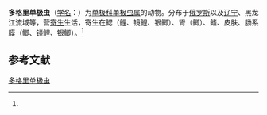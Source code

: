 {{Speciesbox
| name = 多格里单极虫
| status = 
| status_system = 
| image = 
| genus = Thelohanellus
| species = dogieli
| authority = (Achmerov, 1955)<ref name='id9729'>{{cite web| url =http://www.bioinfo.cn/db05/BjdwSpecies.php?action=view&id=9729| title =多格里单极虫| work =《中国动物物种编目数据库》| publisher =中国科学院微生物研究所| author =中国科学院动物研究所| accessdate =2009-04-16| deadurl =yes| archiveurl =https://web.archive.org/web/20160305072605/http://www.bioinfo.cn/db05/BjdwSpecies.php?action=view&id=9729| archivedate =2016-03-05}}</ref>
}}

'''多格里单极虫'''（[[学名|学名]]：{{lang|la|''Thelohanellus dogieli''}}）为[[单极科|单极科]][[单极虫属|单极虫属]]的动物。分布于[[俄罗斯|俄罗斯]]以及[[辽宁|辽宁]]、黑龙江流域等，营[[寄生|寄生]]生活，寄生在鳃（鲤、镜鲤、银鲫）、肾（鲫）、鳍、皮肤、肠系膜（鲫、镜鲤、银鲫）。<ref name='id9729'/>

== 参考文献 ==
{{reflist}}

{{Wikispecies|Thelohanellus dogieli}}

[[Category:单极虫属|多格里单极虫]]


{{Cnidarian-stub}}